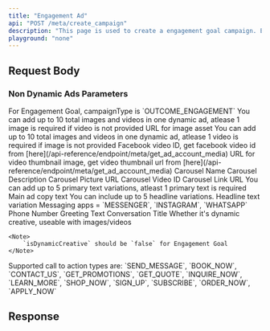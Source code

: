 ```yaml
---
title: "Engagement Ad"
api: "POST /meta/create_campaign"
description: "This page is used to create a engagement goal campaign. Engagement ads are designed to get more interactions on your content, such as likes, comments, shares, event responses, or post saves on Meta platforms."
playground: "none"
---
```



## Request Body

<CampaignParams />

<CampaignTargeting />

### Non Dynamic Ads Parameters

<ParamField body="campaignType" type="string" required>
	For Engagement Goal, campaignType is `OUTCOME_ENGAGEMENT`
</ParamField>

<ParamField body="images" type="object[]">
	<Note>
		You can add up to 10 total images and videos in one dynamic ad, atlease 1 image is required if video is not provided
	</Note>
	<Expandable title="Image Assets Array">
		<ParamField body="url" type="string" required>
			URL for image asset
		</ParamField>
	</Expandable>

</ParamField>

<ParamField body="videos" type="object[]">
	<Note>
		You can add up to 10 total images and videos in one dynamic ad, atlease 1 video is required if image is not provided
	</Note>
	<Expandable title="Video Assets Array">
		<ParamField body="video_id" type="string" required>
			Facebook video ID, get facebook video id from [here](/api-reference/endpoint/meta/get_ad_account_media)
		</ParamField>
		<ParamField body="thumbnail_url" type="string" required>
			URL for video thumbnail image, get video thumbnail url from [here](/api-reference/endpoint/meta/get_ad_account_media)
		</ParamField>
	</Expandable>

</ParamField>

<ParamField body="carousel" type="object[]">
	<Expandable title="Carousel Array">
		<ParamField body="name" type="string" required>
			Carousel Name
		</ParamField>
		<ParamField body="description" type="string">
			Carousel Description
		</ParamField>
		<ParamField body="picture" type="string">
			Carousel Picture URL
		</ParamField>
		<ParamField body="video_id" type="string">
			Carousel Video ID
		</ParamField>
		<ParamField body="link" type="string">
			Carousel Link URL
		</ParamField>
	</Expandable>

</ParamField>

<ParamField body="primaryText" type="object[]">
	<Note>You can add up to 5 primary text variations, atleast 1 primary text is required</Note>
	<Expandable title="Primary Text Array">
		<ParamField body="text" type="string" required>
			Main ad copy text
		</ParamField>
	</Expandable>

</ParamField>

<ParamField body="headline1" type="object[]">
	<Note>You can include up to 5 headline variations.</Note>
	<Expandable title="Headline Variations Array">
		<ParamField body="text" type="string" required>
			Headline text variation
		</ParamField>
	</Expandable>

</ParamField>

<ParamField body="messagingApps" type="string[]" required>
	Messaging apps = `MESSENGER`, `INSTAGRAM`, `WHATSAPP`
</ParamField>

<ParamField body="phoneNumber" type="string">
	Phone Number
</ParamField>

<ParamField body="greetingText" type="string" required>
	Greeting Text
</ParamField>

<ParamField body="conversations" type="object[]" required>
	<Expandable title="Conversations Array">
		<ParamField body="title" type="string" required>
			Conversation Title
		</ParamField>
	</Expandable>
</ParamField>

<ParamField body="isDynamicCreative" type="boolean" >
	Whether it's dynamic creative, useable with images/videos

    <Note>
    	`isDynamicCreative` should be `false` for Engagement Goal
    </Note>

</ParamField>

<ParamField body="callToAction" type="string" required>
	Supported call to action types are: `SEND_MESSAGE`, `BOOK_NOW`,
	`CONTACT_US`, `GET_PROMOTIONS`, `GET_QUOTE`, `INQUIRE_NOW`, `LEARN_MORE`,
	`SHOP_NOW`, `SIGN_UP`, `SUBSCRIBE`, `ORDER_NOW`, `APPLY_NOW`
</ParamField>

## Response

<CampaignResponse />
